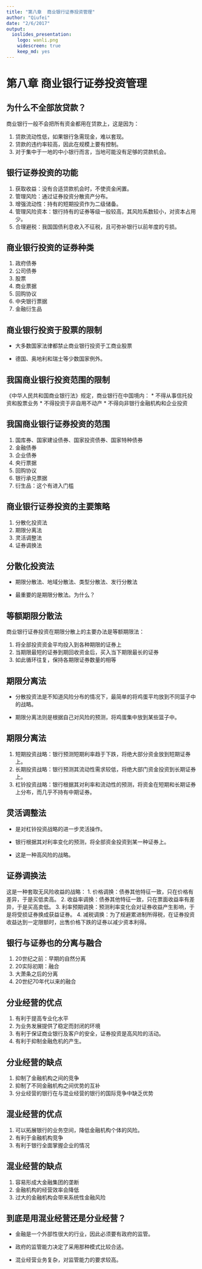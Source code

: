 ```yaml
---
title: "第八章  商业银行证券投资管理"
author: "Qiufei"
date: "2/6/2017"
output:
  ioslides_presentation: 
    logo: wanli.png
    widescreen: true
    keep_md: yes
---
```




# 第八章 商业银行证券投资管理 #


## 为什么不全部放贷款？ ##
商业银行一般不会把所有资金都用在贷款上，这是因为：

1. 贷款流动性低，如果银行急需现金，难以套现。
2. 贷款的违约率较高，因此在规模上要有控制。
3. 对于集中于一地的中小银行而言，当地可能没有足够的贷款机会。

## 银行证券投资的功能 ##

1. 获取收益：没有合适贷款机会时，不使资金闲置。
2. 管理风险：通过证券投资分散资产分布。
3. 增强流动性：持有的短期投资作为二级储备。
4. 管理风险资本：银行持有的证券等级一般较高，其风险系数较小，对资本占用少。
5. 合理避税：我国国债利息收入不征税，且可弥补银行以前年度的亏损。

## 商业银行投资的证券种类 ##
1. 政府债券
2. 公司债券
3. 股票
4. 商业票据
5. 回购协议
6. 中央银行票据
7. 金融衍生品

## 商业银行投资于股票的限制 ##

* 大多数国家法律都禁止商业银行投资于工商业股票

* 德国、奥地利和瑞士等少数国家例外。

## 我国商业银行投资范围的限制 ##

《中华人民共和国商业银行法》规定，商业银行在中国境内：
* 不得从事信托投资和股票业务
* 不得投资于非自用不动产
* 不得向非银行金融机构和企业投资

## 我国商业银行证券投资的范围 ##

1. 国库券、国家建设债券、国家投资债券、国家特种债券
2. 金融债券
3. 企业债券
4. 央行票据
5. 回购协议
6. 银行承兑票据
7. 衍生品：这个有进入门槛

## 商业银行证券投资的主要策略 ##

1. 分散化投资法
2. 期限分离法
3. 灵活调整法
4. 证券调换法

## 分散化投资法 ##

* 期限分散法、地域分散法、类型分散法、发行分散法

* 最重要的是期限分散法。为什么？

## 等额期限分散法 ##

商业银行证券投资在期限分散上的主要办法是等额期限法：

1. 将全部投资资金平均投入到各种期限的证券上
2. 当期限最短的证券到期回收资金后，买入当下期限最长的证券
3. 如此循环往复，保持各期限证券数量的相等

## 期限分离法 ##
* 分散投资法是不知道风险分布的情况下，最简单的将鸡蛋平均放到不同篮子中的战略。

* 期限分离法则是根据自己对风险的预测，将鸡蛋集中放到某些篮子中。

## 期限分离法 ##

1. 短期投资战略：银行预测短期利率趋于下跌，将绝大部分资金放到短期证券上。
2. 长期投资战略：银行预测其流动性需求较低，将绝大部门资金投资到长期证券上。
3. 杠铃投资战略：银行根据其对利率和流动性的预测，将资金在短期和长期证券上分布，而几乎不持有中期证券。

## 灵活调整法 ##

* 是对杠铃投资战略的进一步灵活操作。

* 银行根据其对利率变化的预测，将全部资金投资到某一种证券上。

* 这是一种高风险的战略。

## 证券调换法 ##

这是一种套取无风险收益的战略：
1. 价格调换：债券其他特征一致，只在价格有差异，于是买低卖高。
2. 收益率调换：债券其他特征一致，只在票面收益率有差异，于是买高卖低。
3. 利率预期调换：预测利率变化会对证券收益产生影响，于是将受损证券换成获益证券。
4. 减税调换：为了规避累进制所得税，在证券投资收益达到一定限额时，出售价格下跌的证券以减少资本利得。

## 银行与证券也的分离与融合 ##

1. 20世纪之前：早期的自然分离
2. 20实际初期：融合
3. 大萧条之后的分离
4. 20世纪70年代以来的融合

## 分业经营的优点 ##

1. 有利于提高专业化水平
2. 为业务发展提供了稳定而封闭的环境
3. 有利于保证商业银行及客户的安全，证券投资是高风险的活动。
4. 有利于抑制金融危机的产生。

## 分业经营的缺点 ##

1. 抑制了金融机构之间的竞争
2. 抑制了不同金融机构之间优势的互补
3. 分业经营的银行在与混业经营的银行的国际竞争中缺乏优势

## 混业经营的优点 ##

1. 可以拓展银行的业务空间，降低金融机构个体的风险。
2. 有利于金融机构竞争
3. 有利于银行全面掌握企业的情况

## 混业经营的缺点 ##

1. 容易形成大金融集团的垄断
2. 金融机构的经营效率会降低
3. 过大的金融机构会带来系统性金融风险

## 到底是用混业经营还是分业经营？ ##

* 金融是一个外部性很大的行业，因此必须要有政府的监管。

* 政府的监管能力决定了采用那种模式比较合适。

* 混业经营业务复杂，对监管能力的要求较高。


